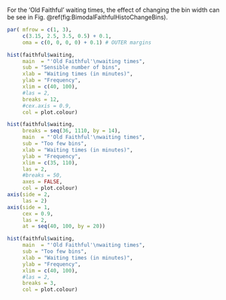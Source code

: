 For the 'Old Faithful' waiting times, the effect of changing the bin width can be see in Fig. \@ref(fig:BimodalFaithfulHistoChangeBins).

```r
par( mfrow = c(1, 3),
     c(3.15, 2.5, 3.5, 0.5) + 0.1,
     oma = c(0, 0, 0, 0) + 0.1) # OUTER margins

hist(faithful$waiting,
     main  = "'Old Faithful'\nwaiting times",
     sub = "Sensible number of bins",
     xlab = "Waiting times (in minutes)",
     ylab = "Frequency",
     xlim = c(40, 100),
     #las = 2,
     breaks = 12,
     #cex.axis = 0.9,
     col = plot.colour)

hist(faithful$waiting,
     breaks = seq(36, 1110, by = 14),
     main  = "'Old Faithful'\nwaiting times",
     sub = "Too few bins",
     xlab = "Waiting times (in minutes)",
     ylab = "Frequency",
     xlim = c(35, 110),
     las = 2,
     #breaks = 50,
     axes = FALSE,
     col = plot.colour)
axis(side = 2, 
     las = 2)
axis(side = 1,
     cex = 0.9,
     las = 2,
     at = seq(40, 100, by = 20))

hist(faithful$waiting,
     main  = "'Old Faithful'\nwaiting times",
     sub = "Too few bins",
     xlab = "Waiting times (in minutes)",
     ylab = "Frequency",
     xlim = c(40, 100),
     #las = 2,
     breaks = 3,
     col = plot.colour)

```

